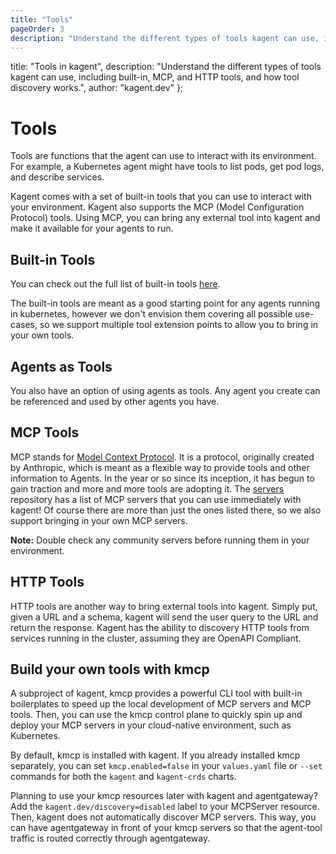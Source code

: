 ```yaml
---
title: "Tools"
pageOrder: 3
description: "Understand the different types of tools kagent can use, including built-in, MCP, and HTTP tools, and how tool discovery works."
---
```


  title: "Tools in kagent",
  description: "Understand the different types of tools kagent can use, including built-in, MCP, and HTTP tools, and how tool discovery works.",
  author: "kagent.dev"
};

# Tools

Tools are functions that the agent can use to interact with its environment. For example, a Kubernetes agent might have tools to list pods, get pod logs, and describe services.

Kagent comes with a set of built-in tools that you can use to interact with your environment. Kagent also supports the MCP (Model Configuration Protocol) tools. Using MCP, you can bring any external tool into kagent and make it available for your agents to run.

## Built-in Tools

You can check out the full list of built-in tools [here](/tools).

The built-in tools are meant as a good starting point for any agents running in kubernetes, however we don't envision them covering all possible use-cases, so we support multiple tool extension points to allow you to bring in your own tools.

## Agents as Tools

You also have an option of using agents as tools. Any agent you create can be referenced and used by other agents you have.

## MCP Tools

MCP stands for [Model Context Protocol](https://modelcontextprotocol.io/introduction). It is a protocol, originally created by Anthropic, which is meant as a flexible way to provide tools and other information to Agents. In the year or so since its inception, it has begun to gain traction and more and more tools are adopting it. The [servers](https://github.com/modelcontextprotocol/servers) repository has a list of MCP servers that you can use immediately with kagent! Of course there are more than just the ones listed there, so we also support bringing in your own MCP servers.

**Note:** Double check any community servers before running them in your environment.

## HTTP Tools

HTTP tools are another way to bring external tools into kagent. Simply put, given a URL and a schema, kagent will send the user query to the URL and return the response. Kagent has the ability to discovery HTTP tools from services running in the cluster, assuming they are OpenAPI Compliant.

## Build your own tools with kmcp

A subproject of kagent, kmcp provides a powerful CLI tool with built-in boilerplates to speed up the local development of MCP servers and MCP tools. Then, you can use the kmcp control plane to quickly spin up and deploy your MCP servers in your cloud-native environment, such as Kubernetes.

By default, kmcp is installed with kagent. If you already installed kmcp separately, you can set `kmcp.enabled=false` in your `values.yaml` file or `--set` commands for both the `kagent` and `kagent-crds` charts.

Planning to use your kmcp resources later with kagent and agentgateway? Add the `kagent.dev/discovery=disabled` label to your MCPServer resource. Then, kagent does not automatically discover MCP servers. This way, you can have agentgateway in front of your kmcp servers so that the agent-tool traffic is routed correctly through agentgateway.
